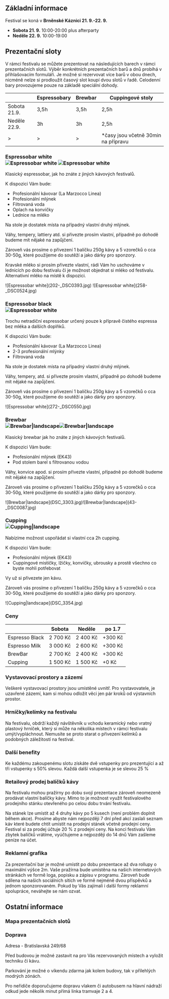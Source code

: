 ## Základní informace

Festival se koná v **Brněnské Káznici 21. 9.-22. 9.**

- **Sobota 21. 9.** 10:00-20:00 plus afterparty
- **Neděle 22. 9.** 10:00-19:00

## Prezentační sloty

V rámci festivalu se můžete prezentovat na následujících barech v rámci prezentačních slotů. Výběr konkrétních prezentačních barů a dnů probíhá v přihlašovacím formuláři. Je možné si rezervovat více barů v obou dnech, nicméně nelze si prodloužit časový slot koupí dvou slotů v řadě. Celodenní bary provozujeme pouze na základě speciální dohody.

|              | Espressobary | Brewbar | Cuppingové stoly                     |
| ------------ | ------------ | ------- | ------------------------------------ |
| Sobota 21.9. | 3,5h         | 3,5h    | 2,5h                                 |
| Neděle 22.9. | 3h           | 3h      | 2,5h                                 |
| >            | >            | >       | \*časy jsou včetně 30min na přípravu |

### Espressobar white <div className="hidden md:flex md:float-right ml-8 mb-8 gap-8">![Espressobar white](202-_DSC0393.jpg) ![Espressobar white](258-_DSC0524.jpg)</div>

Klasický espressobar, jak ho znáte z jiných kávových festivalů.

K dispozici Vám bude:

- Profesionální kávovar (La Marzocco Linea)
- Profesionální mlýnek
- Filtrovaná voda
- Oplach na konvičky
- Lednice na mléko

Na stole je dostatek místa na případný vlastní druhý mlýnek.

Váhy, tempery, lattiery atd. si přivezte prosím vlastní, případně po dohodě budeme mít nějaké na zapůjčení.

Zároveň vás prosíme o přivezení 1 balíčku 250g kávy a 5 vzorečků o cca 30-50g, které použijeme do soutěží a jako dárky pro sponzory.

Kravské mléko si prosím přivezte vlastní, rádi Vám ho uschováme v lednicích po dobu festivalu či je možnost objednat si mléko od festivalu. Alternativní mléko na místě k dispozici.

<div className="mx-8 flex items-center justify-center gap-8 md:hidden">
  ![Espressobar white](202-_DSC0393.jpg) ![Espressobar
  white](258-_DSC0524.jpg)
</div>

### Espressobar black <div className="hidden md:inline-block md:float-right ml-8 mb-8">![Espressobar white](272-_DSC0550.jpg)</div>

Trochu netradiční espressobar určený pouze k přípravě čistého espressa bez mléka a dalších doplňků.

K dispozici Vám bude:

- Profesionální kávovar (La Marzocco Linea)
- 2-3 profesionální mlýnky
- Filtrovaná voda

Na stole je dostatek místa na případný vlastní druhý mlýnek.

Váhy, tempery, atd. si přivezte prosím vlastní, případně po dohodě budeme mít nějaké na zapůjčení.

Zároveň vás prosíme o přivezení 1 balíčku 250g kávy a 5 vzorečků o cca 30-50g, které použijeme do soutěží a jako dárky pro sponzory.

<div className="mx-8 flex items-center justify-center gap-8 md:hidden">
  ![Espressobar white](272-_DSC0550.jpg)
</div>

### Brewbar <div className="hidden md:flex flex-col gap-8 md:float-right ml-8 mb-8">![Brewbar|landscape](DSC_3303.jpg)![Brewbar|landscape](43-_DSC0087.jpg)</div>

Klasický brewbar jak ho znáte z jiných kávových festivalů.

K dispozici Vám bude:

- Profesionální mlýnek (EK43)
- Pod stolem barel s filtrovanou vodou

Váhy, konvice apod. si prosím přivezte vlastní, případně po dohodě budeme mít nějaké na zapůjčení.

Zároveň vás prosíme o přivezení 1 balíčku 250g kávy a 5 vzorečků o cca 30-50g, které použijeme do soutěží a jako dárky pro sponzory.

<div className="mx-8 flex flex-col items-center justify-center gap-8 md:hidden">
  ![Brewbar|landscape](DSC_3303.jpg)![Brewbar|landscape](43-_DSC0087.jpg)
</div>

### Cupping <div className="hidden md:inline-block md:float-right ml-8 mb-8">![Cupping|landscape](DSC_3354.jpg)</div>

Nabízíme možnost uspořádat si vlastní cca 2h cupping.

K dispozici Vám bude:

- Profesionální mlýnek (EK43)
- Cuppingové mističky, lžičky, konvičky, ubrousky a prostě všechno co byste mohli potřebovat

Vy už si přivezete jen kávu.

Zároveň vás prosíme o přivezení 1 balíčku 250g kávy a 5 vzorečků o cca 30-50g, které použijeme do soutěží a jako dárky pro sponzory.

<div className="mx-8 flex items-center justify-center gap-8 md:hidden">
  ![Cupping|landscape](DSC_3354.jpg)
</div>

### Ceny

|                | Sobota   | Neděle   | po 1.7  |
| -------------- | -------- | -------- | ------- |
| Espresso Black | 2 700 Kč | 2 400 Kč | +300 Kč |
| Espresso Milk  | 3 000 Kč | 2 600 Kč | +300 Kč |
| BrewBar        | 2 700 Kč | 2 400 Kč | +300 Kč |
| Cupping        | 1 500 Kč | 1 500 Kč | +0 Kč   |

### Vystavovací prostory a zázemí

Veškeré vystavovací prostory jsou umístěné uvnitř. Pro vystavovatele, je uzavřené zázemí, kam si mohou odložit věci jen pár kroků od výstavních prostor.

### Hrníčky/kelímky na festivalu

Na festivalu, obdrží každý návštěvník u vchodu keramický nebo vratný plastový hrníček, který si může na několika místech v rámci festivalu umýt/vypláchnout. Nemusíte se proto starat o přivezení kelímků a podobných záležitostí na festival.

### Další benefity

Ke každému zakoupenému slotu získáte dvě vstupenky pro prezentující a až tři vstupenky s 50% slevou. Každá další vstupenka je se slevou 25 %

### Retailový prodej balíčků kávy

Na festivalu mohou pražírny po dobu svojí prezentace zároveň neomezeně prodávat vlastní balíčky kávy. Mimo to je možnost využít festivalového prodejního stánku otevřeného po celou dobu trvání festivalu.

Na stánek lze umístit až 4 druhy kávy po 5 kusech (není problém doplnit během akce). Prosíme abyste nám nejpozději 7 dní před akcí zaslali seznam káv které budete chtít umístit na prodejní stánek včetně prodejní ceny. Festival si za prodej účtuje 20 % z prodejní ceny. Na konci festivalu Vám zbytek balíčků vrátíme, vyúčtujeme a nejpozději do 14 dnů Vám zašleme peníze na účet.

### Reklamní grafika

Za prezentační bar je možné umístit po dobu prezentace až dva rollupy o maximální výšce 2m. Vaše pražírna bude umístěna na našich internetových stránkách ve formě loga, popisku a zápisu v programu. Zároveň bude sdílena na našich sociálních sítích ve formě nejméně dvou příspěvků a jednom sponzorovaném. Pokud by Vás zajímali i další formy reklamní spolupráce, neváhejte se nám ozvat.

## Ostatní informace

### Mapa prezentačních slotů

### Doprava

Adresa - Bratislavská 249/68

Před budovou je možné zastavit na pro Vás rezervovaných místech a vyložit techniku či kávu.

Parkování je možné o víkendu zdarma jak kolem budovy, tak v přilehlých modrých zónách.

Pro neřidiče doporučujeme dopravu vlakem či autobusem na hlavní nádraží odkud jede několik minut přímá linka tramvaje 2 a 4.
